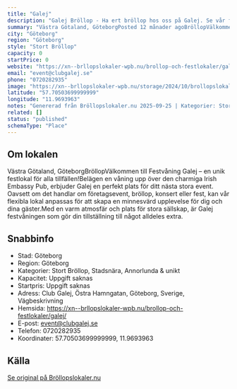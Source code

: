 ```yaml
---
title: "Galej"
description: "Galej Bröllop - Ha ert bröllop hos oss på Galej. Se vår fina Bröllopslokal. Skicka gärna en förfrågan så hjälper vi Er!"
summary: "Västra Götaland, GöteborgPosted 12 månader agoBröllopVälkommen till Festvåning Galej – en unik festlokal för alla tillfällen!Belägen en våning upp över den charmiga Irish Embassy Pub, erbjuder Galej…"
city: "Göteborg"
region: "Göteborg"
style: "Stort Bröllop"
capacity: 0
startPrice: 0
website: "https://xn--brllopslokaler-wpb.nu/brollop-och-festlokaler/galej/"
email: "event@clubgalej.se"
phone: "0720282935"
image: "https://xn--brllopslokaler-wpb.nu/storage/2024/10/brollopslokal-goteborg-brollop-galej-gbg-_6_-_Custom_.webp"
latitude: "57.70503699999999"
longitude: "11.9693963"
notes: "Genererad från Bröllopslokaler.nu 2025-09-25 | Kategorier: Stort Bröllop, Stadsnära, Annorlunda & unikt"
related: []
status: "published"
schemaType: "Place"
---
```


## Om lokalen

Västra Götaland, GöteborgBröllopVälkommen till Festvåning Galej – en unik festlokal för alla tillfällen!Belägen en våning upp över den charmiga Irish Embassy Pub, erbjuder Galej en perfekt plats för ditt nästa stora event. Oavsett om det handlar om företagsevent, bröllop, konsert eller fest, kan vår flexibla lokal anpassas för att skapa en minnesvärd upplevelse för dig och dina gäster.Med en varm atmosfär och plats för stora sällskap, är Galej festvåningen som gör din tillställning till något alldeles extra.

## Snabbinfo

- Stad: Göteborg
- Region: Göteborg
- Kategorier: Stort Bröllop, Stadsnära, Annorlunda & unikt
- Kapacitet: Uppgift saknas
- Startpris: Uppgift saknas
- Adress: Club Galej, Östra Hamngatan, Göteborg, Sverige, Vägbeskrivning
- Hemsida: https://xn--brllopslokaler-wpb.nu/brollop-och-festlokaler/galej/
- E-post: event@clubgalej.se
- Telefon: 0720282935
- Koordinater: 57.70503699999999, 11.9693963

## Källa

[Se original på Bröllopslokaler.nu](https://xn--brllopslokaler-wpb.nu/brollop-och-festlokaler/galej/)
